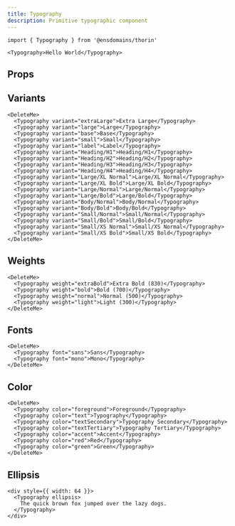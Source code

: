 ```yaml
---
title: Typography
description: Primitive typographic component
---
```


```tsx
import { Typography } from '@ensdomains/thorin'
```

```tsx expand=true live=true
<Typography>Hello World</Typography>
```

## Props

<PropsTable sourceLink={sourceLink} types={types} />

## Variants

```tsx live=true
<DeleteMe>
  <Typography variant="extraLarge">Extra Large</Typography>
  <Typography variant="large">Large</Typography>
  <Typography variant="base">Base</Typography>
  <Typography variant="small">Small</Typography>
  <Typography variant="label">Label</Typography>
  <Typography variant="Heading/H1">Heading/H1</Typography>
  <Typography variant="Heading/H2">Heading/H2</Typography>
  <Typography variant="Heading/H3">Heading/H3</Typography>
  <Typography variant="Heading/H4">Heading/H4</Typography>
  <Typography variant="Large/XL Normal">Large/XL Normal</Typography>
  <Typography variant="Large/XL Bold">Large/XL Bold</Typography>
  <Typography variant="Large/Normal">Large/Normal</Typography>
  <Typography variant="Large/Bold">Large/Bold</Typography>
  <Typography variant="Body/Normal">Body/Normal</Typography>
  <Typography variant="Body/Bold">Body/Bold</Typography>
  <Typography variant="Small/Normal">Small/Normal</Typography>
  <Typography variant="Small/Bold">Small/Bold</Typography>
  <Typography variant="Small/XS Normal">Small/XS Normal</Typography>
  <Typography variant="Small/XS Bold">Small/XS Bold</Typography>
</DeleteMe>
```

## Weights

```tsx live=true
<DeleteMe>
  <Typography weight="extraBold">Extra Bold (830)</Typography>
  <Typography weight="bold">Bold (700)</Typography>
  <Typography weight="normal">Normal (500)</Typography>
  <Typography weight="light">Light (300)</Typography>
</DeleteMe>
```

## Fonts

```tsx live=true
<DeleteMe>
  <Typography font="sans">Sans</Typography>
  <Typography font="mono">Mono</Typography>
</DeleteMe>
```

## Color

```tsx live=true
<DeleteMe>
  <Typography color="foreground">Foreground</Typography>
  <Typography color="text">Typography</Typography>
  <Typography color="textSecondary">Typography Secondary</Typography>
  <Typography color="textTertiary">Typography Tertiary</Typography>
  <Typography color="accent">Accent</Typography>
  <Typography color="red">Red</Typography>
  <Typography color="green">Green</Typography>
</DeleteMe>
```

## Ellipsis

```tsx live=true
<div style={{ width: 64 }}>
  <Typography ellipsis>
    The quick brown fox jumped over the lazy dogs.
  </Typography>
</div>
```
